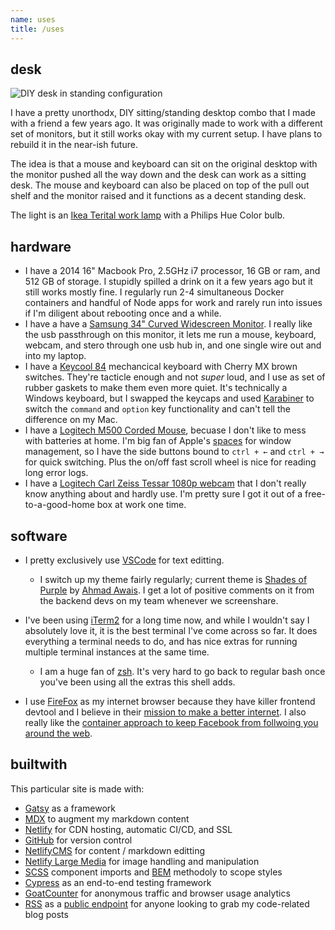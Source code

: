 ```yaml
---
name: uses
title: /uses
---
```

## desk

<img src="/desk-2019.jpg" alt="DIY desk in standing configuration" data-caption="" data-align="full" data-small="false" />

I have a pretty unorthodx, DIY sitting/standing desktop combo that I made with a friend a few years ago. It was originally made to work with a different set of monitors, but it still works okay with my current setup. I have plans to rebuild it in the near-ish future.

The idea is that a mouse and keyboard can sit on the original desktop with the monitor pushed all the way down and the desk can work as a sitting desk. The mouse and keyboard can also be placed on top of the pull out shelf and the monitor raised and it functions as a decent standing desk.

The light is an [Ikea Terital work lamp](https://www.ikea.com/us/en/p/tertial-work-lamp-with-led-bulb-blue-30448032/) with a Philips Hue Color bulb.

## hardware

* I have a 2014 16" Macbook Pro, 2.5GHz i7 processor, 16 GB or ram, and 512 GB of storage. I stupidly spilled a drink on it a few years ago but it still works mostly fine. I regularly run 2-4 simultaneous Docker containers and handful of Node apps for work and rarely run into issues if I'm diligent about rebooting once and a while.
* I have a have a [Samsung 34" Curved Widescreen Monitor](https://www.samsung.com/us/computing/monitors/curved/34--cf791-wqhd-monitor-lc34f791wqnxza/). I really like the usb passthrough on this monitor, it lets me run a mouse, keyboard, webcam, and stero through one usb hub in, and one single wire out and into my laptop.
* I have a [Keycool 84](https://drop.com/buy/keycool-84-2s-mechanical-keyboard) mechancical keyboard with Cherry MX brown switches. They're tacticle enough and not *super* loud, and I use as set of rubber gaskets to make them even more quiet. It's technically a Windows keyboard, but I swapped the keycaps and used [Karabiner](https://karabiner-elements.pqrs.org/) to switch the `command` and `option` key functionality and can't tell the difference on my Mac.
* I have a [Logitech M500 Corded Mouse](https://www.logitech.com/en-us/product/corded-mouse-m500), becuase I don't like to mess with batteries at home. I'm big fan of Apple's [spaces](https://support.apple.com/guide/mac-help/work-in-multiple-spaces-mh14112/mac) for window management, so I have the side buttons bound to `ctrl + ←` and `ctrl + →` for quick switching. Plus the on/off fast scroll wheel is nice for reading long error logs.
* I have a [Logitech Carl Zeiss Tessar 1080p webcam](https://www.logitech.com/en-us/product/hd-pro-webcam-c920) that I don't really know anything about and hardly use. I'm pretty sure I got it out of a free-to-a-good-home box at work one time.

<!-- waccom board - Bamboo capture, so old its not even on their website anymore but I like it a lot. -->

## software

* I pretty exclusively use [VSCode](https://code.visualstudio.com/) for text editting.

  * I switch up my theme fairly regularly; current theme is [Shades of Purple](https://marketplace.visualstudio.com/items?itemName=ahmadawais.shades-of-purple) by [Ahmad Awais](https://ahmadawais.com/). I get a lot of positive comments on it from the backend devs on my team whenever we screenshare.
* I've been using [iTerm2](https://www.iterm2.com/) for a long time now, and while I wouldn't say I absolutely love it, it is the best terminal I've come across so far. It does everything a terminal needs to do, and has nice extras for running multiple terminal instances at the same time.

  * I am a huge fan of [zsh](https://ohmyz.sh/). It's very hard to go back to regular bash once you've been using all the extras this shell adds.
* I use [FireFox](https://www.mozilla.org/en-US/firefox/new/) as my internet browser because they have killer frontend devtool and I believe in their [mission to make a better internet](https://www.mozilla.org/en-US/mission/). I also really like the [container approach to keep Facebook from follwoing you around the web](https://support.mozilla.org/en-US/kb/facebook-container-prevent-facebook-tracking).

## builtwith

This particular site is made with:

* [Gatsy](https://www.gatsbyjs.org/) as a framework
* [MDX](https://mdxjs.com/) to augment my markdown content
* [Netlify](https://www.netlify.com/) for CDN hosting, automatic CI/CD, and SSL
* [GitHub](https://github.com/ryanfiller/portfolio-gatsby-v2) for version control
* [NetlifyCMS](https://www.netlifycms.org/) for content / markdown editting
* [Netlify Large Media](https://www.netlify.com/products/large-media/) for image handling and manipulation
* [SCSS](https://sass-lang.com/) component imports and [BEM](http://getbem.com/) methodoly to scope styles
* [Cypress](https://www.cypress.io/) as an end-to-end testing framework
* [GoatCounter](https://www.goatcounter.com/) for anonymous traffic and browser usage analytics
* [RSS](https://en.wikipedia.org/wiki/RSS) as a [public endpoint](/blog/code.rss.xml) for anyone looking to grab my code-related blog posts

<!-- ## smarthome?

nas

plex

hue

orbi -->

<!-- ## skillz

javascript

react

css

scss

photoshop

illustrator -->

<!-- ## EDC?

notebook

favorite pen

knife!

key thing!

phone! phone case! -->

<!-- ## doesn't use?

amazon

facebook

barilla pasta -->